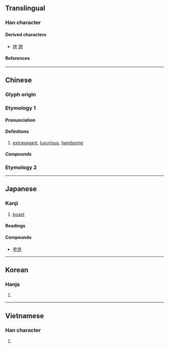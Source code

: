 {{also|誇}}
{{character info/new}}
==Translingual==

===Han character===
{{Han char|rn=37|rad=大|as=03|sn=6|four=40207|canj=KMMS|ids=⿱大亏}}

====Derived characters====
* [[袴]] [[誇]]

====References====
{{Han ref|kx=0250.020|dkj=05854|dj=0509.090|hdz=10526.050|uh=5938}}

----

==Chinese==

===Glyph origin===
{{Han etym}}
{{Han compound|大|于|c1=s|c2=p|ls=psc}}

===Etymology 1===
{{zh-forms}}

====Pronunciation====
{{zh-pron
|m=kuā
|c=kwaa1
|h=pfs=
|md=
|mn=
|w=
|mc=y
|oc=y
|cat=v
}}

====Definitions====
{{zh-hanzi}}

# [[extravagant]], [[luxurious]], [[handsome]]

=====Compounds=====
{{zh-der|大言非夸|夸容|夸父|夸誕|夸特|夸毗|夸克|夸父逐日|夸麗|夸飾|夸人|夸姣|言大而夸|頂夸克|阿拉拉夸拉}}

===Etymology 2===
{{zh-see|誇}}

{{zh-cat|Intermediate}}

----

==Japanese==

===Kanji===
{{ja-kanji|grade=|rs=大03}}

# [[boast]]

====Readings====
{{ja-readings
|on=こ, か
|kun=おごる
}}

====Compounds====
* [[夸克]]

----

==Korean==

===Hanja===
{{ko-hanja|과}}

# {{defn|lang=ko|sort=大03}}

----

==Vietnamese==

===Han character===
{{vi-readings|rs=大03|reading=khoa}}

# {{defn|lang=vi|sort=大03}}